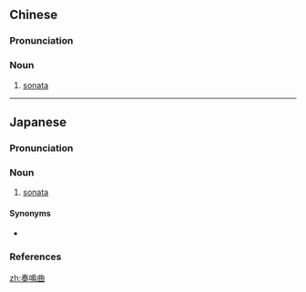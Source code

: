 {{also|奏鸣曲}}
==Chinese==
{{zh-forms|s=奏鸣曲}}
{{wikipedia|lang=zh}}

===Pronunciation===
{{zh-pron
|m=zòumíngqū
|c=zau3 ming4 kuk1
|mn=chàu-bêng-khek
|cat=n
}}

===Noun===
{{zh-noun}}

# [[sonata]] {{gloss|a musical composition for one or a few instruments}}

{{zh-cat|Music}}

----

==Japanese==
{{wikipedia|lang=ja}}
{{ja-kanjitab|そう|めい|きょく|yomi=o}}

===Pronunciation===
{{ja-pron|yomi=kanon|そうめいきょく|acc=3|acc_ref=DJR,NHK}}

===Noun===
{{ja-noun|そうめいきょく}}

# {{lb|ja|music|sort=そうめいきょく}} [[sonata]]

====Synonyms====
* {{ja-r|ソナタ}}

===References===
<references/>

[[zh:奏鳴曲]]